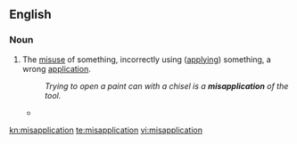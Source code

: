 ==English==
===Noun===
{{en-noun}}

#The [[misuse]] of something, incorrectly using ([[apply]]ing) something, a wrong [[application]].
#:''Trying to open a paint can with a chisel is a '''misapplication''' of the tool.''
#*{{quote-news
|year=2012
|date=April 19
|author=Josh Halliday
|title=Free speech haven or lawless cesspool – can the internet be civilised?
|work=the Guardian
|url=http://www.guardian.co.uk/technology/2012/apr/19/free-speech-haven-lawless-cesspool
|page=
|passage=Julia Farrington, head of arts at Index on Censorship, argues that extra powers to ban violent videos online will "end up too broad and open to '''misapplication''', which would damage freedom of expression".}}

[[kn:misapplication]]
[[te:misapplication]]
[[vi:misapplication]]